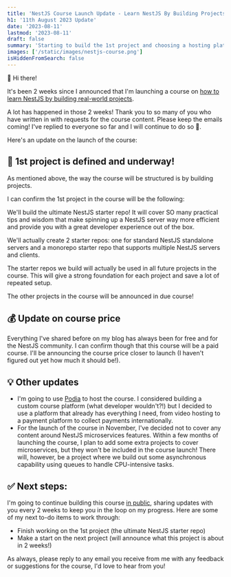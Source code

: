 ```yaml
---
title: 'NestJS Course Launch Update - Learn NestJS By Building Projects'
h1: '11th August 2023 Update'
date: '2023-08-11'
lastmod: '2023-08-11'
draft: false
summary: 'Starting to build the 1st project and choosing a hosting platform!'
images: ['/static/images/nestjs-course.png']
isHiddenFromSearch: false
---
```


👋 Hi there!

It's been 2 weeks since I announced that I'm launching a course on [how to learn NestJS by building real-world projects](/nestjs-course).

A lot has happened in those 2 weeks! Thank you to so many of you who have written in with requests for the course content. Please keep the emails coming! I've replied to everyone so far and I will continue to do so 🫡.

Here's an update on the launch of the course:

## 🚀 1st project is defined and underway!

As mentioned above, the way the course will be structured is by building projects.

I can confirm the 1st project in the course will be the following:

We'll build the ultimate NestJS starter repo! It will cover SO many practical tips and wisdom that make spinning up a NestJS server way more efficient and provide you with a great developer experience out of the box.

We'll actually create 2 starter repos: one for standard NestJS standalone servers and a monorepo starter repo that supports multiple NestJS servers and clients.

The starter repos we build will actually be used in all future projects in the course. This will give a strong foundation for each project and save a lot of repeated setup.

The other projects in the course will be announced in due course!

## 💰 Update on course price

Everything I've shared before on my blog has always been for free and for the NestJS community. I can confirm though that this course will be a paid course. I'll be announcing the course price closer to launch (I haven't figured out yet how much it should be!).

## 💡 Other updates

- I'm going to use [Podia](https://podia.com/) to host the course. I considered building a custom course platform (what developer wouldn't?!) but I decided to use a platform that already has everything I need, from video hosting to a payment platform to collect payments internationally.
- For the launch of the course in November, I've decided not to cover any content around NestJS microservices features. Within a few months of launching the course, I plan to add some extra projects to cover microservices, but they won't be included in the course launch! There will, however, be a project where we build out some asynchronous capability using queues to handle CPU-intensive tasks.

## ✅ Next steps:

I'm going to continue building this course [in public](/nestjs-course/launch-updates), sharing updates with you every 2 weeks to keep you in the loop on my progress. Here are some of my next to-do items to work through:

- Finish working on the 1st project (the ultimate NestJS starter repo)
- Make a start on the next project (will announce what this project is about in 2 weeks!)

As always, please reply to any email you receive from me with any feedback or suggestions for the course, I'd love to hear from you!
